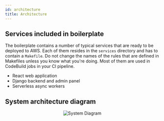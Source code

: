 ```yaml
---
id: architecture
title: Architecture
---
```



## Services included in boilerplate

The boilerplate contains a number of typical services that are ready to be deployed to AWS.
Each of them resides in the `services` directory and has to contain a `Makefile`. Do not change the names of the rules
that are defined in Makefiles unless you know what you're doing. Most of them are used in CodeBuild jobs in your CI
pipeline.

- React web application
- Django backend and admin panel
- Serverless async workers

## System architecture diagram

<p align="center">
  <img src={useBaseUrl("img/system-diagram-v1.png")} alt="System Diagram" />
</p>
